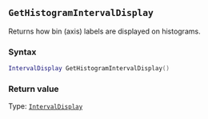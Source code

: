 ::: {.minipage data-latex="{\textwidth}"}
## `GetHistogramIntervalDisplay`

Returns how bin (axis) labels are displayed on histograms.

### Syntax {-}

``` .lua
IntervalDisplay GetHistogramIntervalDisplay()
```

### Return value {-}

Type: [`IntervalDisplay`](#intervaldisplay)
:::
